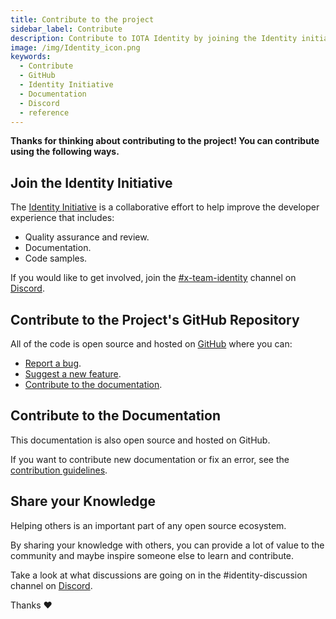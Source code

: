 ```yaml
---
title: Contribute to the project
sidebar_label: Contribute
description: Contribute to IOTA Identity by joining the Identity initiative, via the projects GitHub repository, documentation, or sharing your knowledge.
image: /img/Identity_icon.png
keywords:
  - Contribute
  - GitHub
  - Identity Initiative
  - Documentation
  - Discord
  - reference
---
```



<Announcement />

**Thanks for thinking about contributing to the project! You can contribute using the following ways.**

## Join the Identity Initiative

The [Identity Initiative](https://github.com/iota-community/X-Team_IOTA_Identity) is a collaborative effort to help improve the developer experience that includes:

- Quality assurance and review.
- Documentation.
- Code samples.

If you would like to get involved, join the [#x-team-identity](https://discord.com/channels/397872799483428865/773274309861834782) channel on [Discord](https://discord.iota.org).

## Contribute to the Project's GitHub Repository

All of the code is open source and hosted on [GitHub](https://github.com/iotaledger/identity.rs) where you can:

- [Report a bug](https://github.com/iotaledger/identity.rs/issues/new/choose).
- [Suggest a new feature](https://github.com/iotaledger/documentation/blob/develop/.github/CONTRIBUTING.md).
- [Contribute to the documentation](https://wiki.iota.org/identity.rs/contribute#contribute-to-the-documentation).

## Contribute to the Documentation

This documentation is also open source and hosted on GitHub.

If you want to contribute new documentation or fix an error, see the [contribution guidelines](https://github.com/iotaledger/documentation/blob/develop/.github/CONTRIBUTING.md).

## Share your Knowledge

Helping others is an important part of any open source ecosystem.

By sharing your knowledge with others, you can provide a lot of value to the community and maybe inspire someone else to learn and contribute.

Take a look at what discussions are going on in the #identity-discussion channel on [Discord](https://discord.iota.org).

Thanks :heart:
